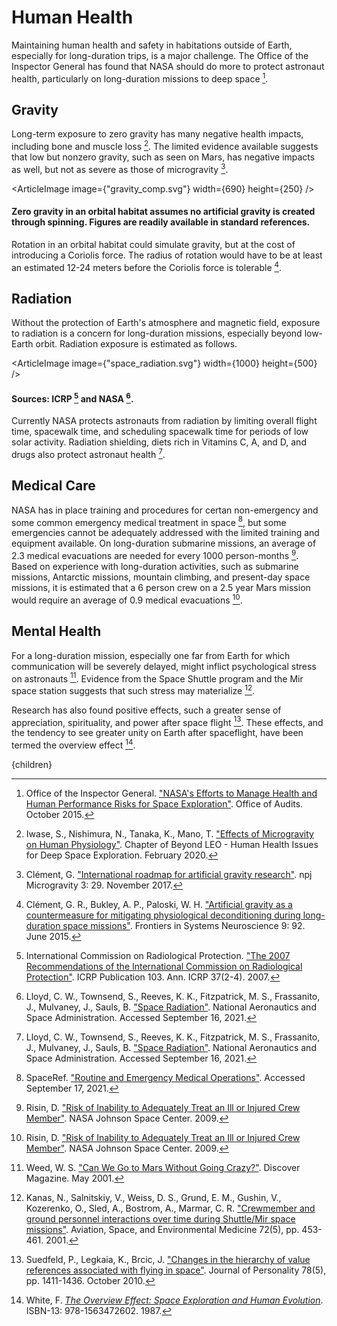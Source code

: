 


# Human Health
Maintaining human health and safety in habitations outside of Earth, especially for long-duration trips, is a major challenge. The Office of the Inspector General has found that NASA should do more to protect astronaut health, particularly on long-duration missions to deep space [^9].

## Gravity
Long-term exposure to zero gravity has many negative health impacts, including bone and muscle loss [^6]. The limited evidence available suggests that low but nonzero gravity, such as seen on Mars, has negative impacts as well, but not as severe as those of microgravity [^2].

<ArticleImage image={"gravity_comp.svg"} width={690} height={250} />
#### Zero gravity in an orbital habitat assumes no artificial gravity is created through spinning. Figures are readily available in standard references.

Rotation in an orbital habitat could simulate gravity, but at the cost of introducing a Coriolis force. The radius of rotation would have to be at least an estimated 12-24 meters before the Coriolis force is tolerable [^3].

<SpinGravityResearchSolution />

## Radiation
Without the protection of Earth's atmosphere and magnetic field, exposure to radiation is a concern for long-duration missions, especially beyond low-Earth orbit. Radiation exposure is estimated as follows.

<ArticleImage image={"space_radiation.svg"} width={1000} height={500} />
#### Sources: ICRP [^5] and NASA [^8].

Currently NASA protects astronauts from radiation by limiting overall flight time, spacewalk time, and scheduling spacewalk time for periods of low solar activity. Radiation shielding, diets rich in Vitamins C, A, and D, and drugs also protect astronaut health [^8].

## Medical Care
NASA has in place training and procedures for certan non-emergency and some common emergency medical treatment in space [^11], but some emergencies cannot be adequately addressed with the limited training and equipment available. On long-duration submarine missions, an average of 2.3 medical evacuations are needed for every 1000 person-months [^10]. Based on experience with long-duration activities, such as submarine missions, Antarctic missions, mountain climbing, and present-day space missions, it is estimated that a 6 person crew on a 2.5 year Mars mission would require an average of 0.9 medical evacuations [^10].

## Mental Health
For a long-duration mission, especially one far from Earth for which communication will be severely delayed, might inflict psychological stress on astronauts [^13]. Evidence from the Space Shuttle program and the Mir space station suggests that such stress may materialize [^7].

Research has also found positive effects, such a greater sense of appreciation, spirituality, and power after space flight [^12]. These effects, and the tendency to see greater unity on Earth after spaceflight, have been termed the overview effect [^14].

[^1]: Bishal, M., Kumar, R., Basanta Dasn N., Srivardini A. ["A Review on Human Interplanetary Exploration Challenges"](https://arc.aiaa.org/doi/abs/10.2514/6.2022-2585). AAIA SciTech Forum, January 3-7, 2022, Session: In-Space Infrastructure and Miscellaneous Exploration Missions II. January 2022.

[^2]: Clément, G. ["International roadmap for artificial gravity research"](https://www.nature.com/articles/s41526-017-0034-8). npj Microgravity 3: 29. November 2017.

[^3]: Clément, G. R., Bukley, A. P., Paloski, W. H. ["Artificial gravity as a countermeasure for mitigating physiological deconditioning during long-duration space missions"](https://www.frontiersin.org/articles/10.3389/fnsys.2015.00092/full). Frontiers in Systems Neuroscience 9: 92. June 2015.

[^4]: Gateway Spaceport. ["The Gateway"](https://gatewayspaceport.com/the-gateway/). Accessed July 12, 2022.

[^5]: International Commission on Radiological Protection. ["The 2007 Recommendations of the International Commission on Radiological Protection"](https://www.icrp.org/publication.asp?id=ICRP%20Publication%20103). ICRP Publication 103. Ann. ICRP 37(2-4). 2007.

[^6]: Iwase, S., Nishimura, N., Tanaka, K., Mano, T. ["Effects of Microgravity on Human Physiology"](https://www.intechopen.com/chapters/70679). Chapter of Beyond LEO - Human Health Issues for Deep Space Exploration. February 2020.

[^7]: Kanas, N., Salnitskiy, V., Weiss, D. S., Grund, E. M., Gushin, V., Kozerenko, O., Sled, A., Bostrom, A., Marmar, C. R. ["Crewmember and ground personnel interactions over time during Shuttle/Mir space missions"](https://psycnet.apa.org/record/2001-06392-001). Aviation, Space, and Environmental Medicine 72(5), pp. 453-461. 2001.

[^8]: Lloyd, C. W., Townsend, S., Reeves, K. K., Fitzpatrick, M. S., Frassanito, J., Mulvaney, J., Sauls, B. ["Space Radiation"](https://www.nasa.gov/sites/default/files/atoms/files/space_radiation_ebook.pdf). National Aeronautics and Space Administration. Accessed September 16, 2021.

[^9]: Office of the Inspector General. ["NASA's Efforts to Manage Health and Human Performance Risks for Space Exploration"](https://www.oversight.gov/report/nasa/nasas-efforts-manage-health-and-human-performance-risks-space-exploration). Office of Audits. October 2015.

[^10]: Risin, D. ["Risk of Inability to Adequately Treat an Ill or Injured Crew Member"](https://www.yumpu.com/en/document/view/12831174/risk-of-inability-to-adequately-treat-an-ill-or-injured-crew-member). NASA Johnson Space Center. 2009.

[^11]: SpaceRef. ["Routine and Emergency Medical Operations"](http://spaceref.com/iss/medical.ops.html). Accessed September 17, 2021.

[^12]: Suedfeld, P., Legkaia, K., Brcic, J. ["Changes in the hierarchy of value references associated with flying in space"](https://pubmed.ncbi.nlm.nih.gov/20663027/). Journal of Personality 78(5), pp. 1411-1436. October 2010.

[^13]: Weed, W. S. ["Can We Go to Mars Without Going Crazy?"](https://ellisinwonderland.nl/wordpress/site/wp-content/uploads/2010/11/Can-We-Go-to-Mars-Without-Going-Crazy.pdf). Discover Magazine. May 2001.

[^14]: White, F. [*The Overview Effect: Space Exploration and Human Evolution*](https://www.amazon.com/Overview-Effect-Exploration-Evolution-Library/dp/1563472600). ISBN-13: 978-1563472602. 1987.

  <Article 
    focusAreaUrl={focusAreaUrl} 
    hierarchy={hierarchy} 
    site={site}
  >
    {children}
  </Article>